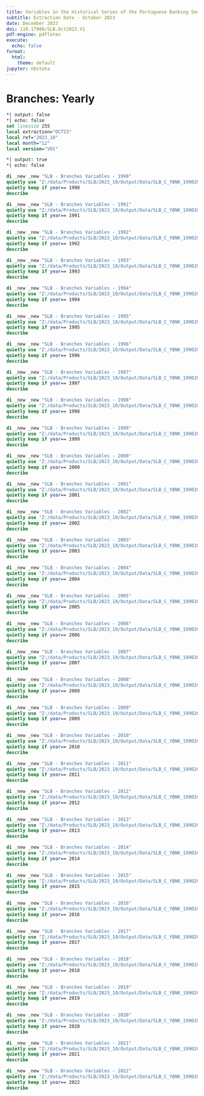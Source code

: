 ```yaml
---
title: Variables in the Historical Series of the Portuguese Banking Sector Database -- File Description
subtitle: Extraction Date - October 2023
date: December 2023
doi: 110.17900/SLB.Oct2023.V1
pdf-engine: pdflatex
execute:
  echo: false
format:
  html:
    theme: default
jupyter: nbstata
---
```


# Branches: Yearly

```stata
*| output: false
*| echo: false
set linesize 255
local extraction="OCT23"
local ref="2023_10"
local month="12"
local version="V01"
```

```stata
*| output: true
*| echo: false

di _new _new "SLB - Branches Variables - 1990"
quietly use "Z:/data/Products/SLB/2023_10/Output/Data/SLB_C_YBNK_19902022_OCT23_QD_V01.dta", clear
quietly keep if year== 1990
describe

di _new _new "SLB - Branches Variables - 1991"
quietly use "Z:/data/Products/SLB/2023_10/Output/Data/SLB_C_YBNK_19902022_OCT23_QD_V01.dta", clear
quietly keep if year== 1991
describe

di _new _new "SLB - Branches Variables - 1992"
quietly use "Z:/data/Products/SLB/2023_10/Output/Data/SLB_C_YBNK_19902022_OCT23_QD_V01.dta", clear
quietly keep if year== 1992
describe

di _new _new "SLB - Branches Variables - 1993"
quietly use "Z:/data/Products/SLB/2023_10/Output/Data/SLB_C_YBNK_19902022_OCT23_QD_V01.dta", clear
quietly keep if year== 1993
describe

di _new _new "SLB - Branches Variables - 1994"
quietly use "Z:/data/Products/SLB/2023_10/Output/Data/SLB_C_YBNK_19902022_OCT23_QD_V01.dta", clear
quietly keep if year== 1994
describe

di _new _new "SLB - Branches Variables - 1995"
quietly use "Z:/data/Products/SLB/2023_10/Output/Data/SLB_C_YBNK_19902022_OCT23_QD_V01.dta", clear
quietly keep if year== 1995
describe

di _new _new "SLB - Branches Variables - 1996"
quietly use "Z:/data/Products/SLB/2023_10/Output/Data/SLB_C_YBNK_19902022_OCT23_QD_V01.dta", clear
quietly keep if year== 1996
describe

di _new _new "SLB - Branches Variables - 1997"
quietly use "Z:/data/Products/SLB/2023_10/Output/Data/SLB_C_YBNK_19902022_OCT23_QD_V01.dta", clear
quietly keep if year== 1997
describe

di _new _new "SLB - Branches Variables - 1998"
quietly use "Z:/data/Products/SLB/2023_10/Output/Data/SLB_C_YBNK_19902022_OCT23_QD_V01.dta", clear
quietly keep if year== 1998
describe

di _new _new "SLB - Branches Variables - 1999"
quietly use "Z:/data/Products/SLB/2023_10/Output/Data/SLB_C_YBNK_19902022_OCT23_QD_V01.dta", clear
quietly keep if year== 1999
describe

di _new _new "SLB - Branches Variables - 2000"
quietly use "Z:/data/Products/SLB/2023_10/Output/Data/SLB_C_YBNK_19902022_OCT23_QD_V01.dta", clear
quietly keep if year== 2000
describe

di _new _new "SLB - Branches Variables - 2001"
quietly use "Z:/data/Products/SLB/2023_10/Output/Data/SLB_C_YBNK_19902022_OCT23_QD_V01.dta", clear
quietly keep if year== 2001
describe

di _new _new "SLB - Branches Variables - 2002"
quietly use "Z:/data/Products/SLB/2023_10/Output/Data/SLB_C_YBNK_19902022_OCT23_QD_V01.dta", clear
quietly keep if year== 2002
describe

di _new _new "SLB - Branches Variables - 2003"
quietly use "Z:/data/Products/SLB/2023_10/Output/Data/SLB_C_YBNK_19902022_OCT23_QD_V01.dta", clear
quietly keep if year== 2003
describe

di _new _new "SLB - Branches Variables - 2004"
quietly use "Z:/data/Products/SLB/2023_10/Output/Data/SLB_C_YBNK_19902022_OCT23_QD_V01.dta", clear
quietly keep if year== 2004
describe

di _new _new "SLB - Branches Variables - 2005"
quietly use "Z:/data/Products/SLB/2023_10/Output/Data/SLB_C_YBNK_19902022_OCT23_QD_V01.dta", clear
quietly keep if year== 2005
describe

di _new _new "SLB - Branches Variables - 2006"
quietly use "Z:/data/Products/SLB/2023_10/Output/Data/SLB_C_YBNK_19902022_OCT23_QD_V01.dta", clear
quietly keep if year== 2006
describe

di _new _new "SLB - Branches Variables - 2007"
quietly use "Z:/data/Products/SLB/2023_10/Output/Data/SLB_C_YBNK_19902022_OCT23_QD_V01.dta", clear
quietly keep if year== 2007
describe

di _new _new "SLB - Branches Variables - 2008"
quietly use "Z:/data/Products/SLB/2023_10/Output/Data/SLB_C_YBNK_19902022_OCT23_QD_V01.dta", clear
quietly keep if year== 2008
describe

di _new _new "SLB - Branches Variables - 2009"
quietly use "Z:/data/Products/SLB/2023_10/Output/Data/SLB_C_YBNK_19902022_OCT23_QD_V01.dta", clear
quietly keep if year== 2009
describe

di _new _new "SLB - Branches Variables - 2010"
quietly use "Z:/data/Products/SLB/2023_10/Output/Data/SLB_C_YBNK_19902022_OCT23_QD_V01.dta", clear
quietly keep if year== 2010
describe

di _new _new "SLB - Branches Variables - 2011"
quietly use "Z:/data/Products/SLB/2023_10/Output/Data/SLB_C_YBNK_19902022_OCT23_QD_V01.dta", clear
quietly keep if year== 2011
describe

di _new _new "SLB - Branches Variables - 2012"
quietly use "Z:/data/Products/SLB/2023_10/Output/Data/SLB_C_YBNK_19902022_OCT23_QD_V01.dta", clear
quietly keep if year== 2012
describe

di _new _new "SLB - Branches Variables - 2013"
quietly use "Z:/data/Products/SLB/2023_10/Output/Data/SLB_C_YBNK_19902022_OCT23_QD_V01.dta", clear
quietly keep if year== 2013
describe

di _new _new "SLB - Branches Variables - 2014"
quietly use "Z:/data/Products/SLB/2023_10/Output/Data/SLB_C_YBNK_19902022_OCT23_QD_V01.dta", clear
quietly keep if year== 2014
describe

di _new _new "SLB - Branches Variables - 2015"
quietly use "Z:/data/Products/SLB/2023_10/Output/Data/SLB_C_YBNK_19902022_OCT23_QD_V01.dta", clear
quietly keep if year== 2015
describe

di _new _new "SLB - Branches Variables - 2016"
quietly use "Z:/data/Products/SLB/2023_10/Output/Data/SLB_C_YBNK_19902022_OCT23_QD_V01.dta", clear
quietly keep if year== 2016
describe

di _new _new "SLB - Branches Variables - 2017"
quietly use "Z:/data/Products/SLB/2023_10/Output/Data/SLB_C_YBNK_19902022_OCT23_QD_V01.dta", clear
quietly keep if year== 2017
describe

di _new _new "SLB - Branches Variables - 2018"
quietly use "Z:/data/Products/SLB/2023_10/Output/Data/SLB_C_YBNK_19902022_OCT23_QD_V01.dta", clear
quietly keep if year== 2018
describe

di _new _new "SLB - Branches Variables - 2019"
quietly use "Z:/data/Products/SLB/2023_10/Output/Data/SLB_C_YBNK_19902022_OCT23_QD_V01.dta", clear
quietly keep if year== 2019
describe

di _new _new "SLB - Branches Variables - 2020"
quietly use "Z:/data/Products/SLB/2023_10/Output/Data/SLB_C_YBNK_19902022_OCT23_QD_V01.dta", clear
quietly keep if year== 2020
describe

di _new _new "SLB - Branches Variables - 2021"
quietly use "Z:/data/Products/SLB/2023_10/Output/Data/SLB_C_YBNK_19902022_OCT23_QD_V01.dta", clear
quietly keep if year== 2021
describe

di _new _new "SLB - Branches Variables - 2022"
quietly use "Z:/data/Products/SLB/2023_10/Output/Data/SLB_C_YBNK_19902022_OCT23_QD_V01.dta", clear
quietly keep if year== 2022
describe

```


